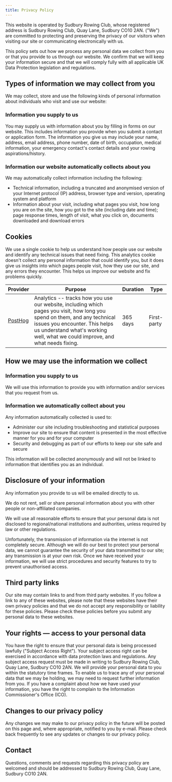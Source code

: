 ```yaml
---
title: Privacy Policy
---
```


This website is operated by Sudbury Rowing Club, whose registered address is
Sudbury Rowing Club, Quay Lane, Sudbury CO10 2AN. ("We") are committed to
protecting and preserving the privacy of our visitors when visiting our site or
communicating electronically with us.

This policy sets out how we process any personal data we collect from you or
that you provide to us through our website. We confirm that we will keep your
information secure and that we will comply fully with all applicable UK Data
Protection legislation and regulations.

## Types of information we may collect from you

We may collect, store and use the following kinds of personal information about
individuals who visit and use our website:

### Information you supply to us

You may supply us with information about you by filling in forms on our website.
This includes information you provide when you submit a contact or application
form. The information you give us may include your name, address, email address,
phone number, date of birth, occupation, medical information, your emergency
contact's contact details and your rowing aspirations/history.

### Information our website automatically collects about you

We may automatically collect information including the following:

- Technical information, including a truncated and anonymised version of your
  Internet protocol (IP) address, browser type and version, operating system and
  platform
- Information about your visit, including what pages you visit, how long you are
  on the site, how you got to the site (including date and time); page response
  times, length of visit, what you click on, documents downloaded and download
  errors

## Cookies

We use a single cookie to help us understand how people use our website and
identify any technical issues that need fixing. This analytics cookie doesn't
collect any personal information that could identify you, but it does give us
insights into which pages people visit, how they use our site, and any errors
they encounter. This helps us improve our website and fix problems quickly.

| Provider                        | Purpose                                                                                                                                                                                                                                       | Duration | Type        |
| ------------------------------- | --------------------------------------------------------------------------------------------------------------------------------------------------------------------------------------------------------------------------------------------- | -------- | ----------- |
| [PostHog](https://posthog.com/) | Analytics -- tracks how you use our website, including which pages you visit, how long you spend on them, and any technical issues you encounter. This helps us understand what's working well, what we could improve, and what needs fixing. | 365 days | First-party |

## How we may use the information we collect

### Information you supply to us

We will use this information to provide you with information and/or services
that you request from us.

### Information we automatically collect about you

Any information automatically collected is used to:

- Administer our site including troubleshooting and statistical purposes
- Improve our site to ensure that content is presented in the most effective
  manner for you and for your computer
- Security and debugging as part of our efforts to keep our site safe and secure

This information will be collected anonymously and will not be linked to
information that identifies you as an individual.

## Disclosure of your information

Any information you provide to us will be emailed directly to us.

We do not rent, sell or share personal information about you with other people
or non-affiliated companies.

We will use all reasonable efforts to ensure that your personal data is not
disclosed to regional/national institutions and authorities, unless required by
law or other regulations.

Unfortunately, the transmission of information via the internet is not
completely secure. Although we will do our best to protect your personal data,
we cannot guarantee the security of your data transmitted to our site; any
transmission is at your own risk. Once we have received your information, we
will use strict procedures and security features to try to prevent unauthorised
access.

## Third party links

Our site may contain links to and from third party websites. If you follow a
link to any of these websites, please note that these websites have their own
privacy policies and that we do not accept any responsibility or liability for
these policies. Please check these policies before you submit any personal data
to these websites.

## Your rights — access to your personal data

You have the right to ensure that your personal data is being processed lawfully
("Subject Access Right"). Your subject access right can be exercised in
accordance with data protection laws and regulations. Any subject access request
must be made in writing to Sudbury Rowing Club, Quay Lane, Sudbury CO10 2AN. We
will provide your personal data to you within the statutory time frames. To
enable us to trace any of your personal data that we may be holding, we may need
to request further information from you. If you have a complaint about how we
have used your information, you have the right to complain to the Information
Commissioner's Office (ICO).

## Changes to our privacy policy

Any changes we may make to our privacy policy in the future will be posted on
this page and, where appropriate, notified to you by e-mail. Please check back
frequently to see any updates or changes to our privacy policy.

## Contact

Questions, comments and requests regarding this privacy policy are welcomed and
should be addressed to Sudbury Rowing Club, Quay Lane, Sudbury CO10 2AN.
